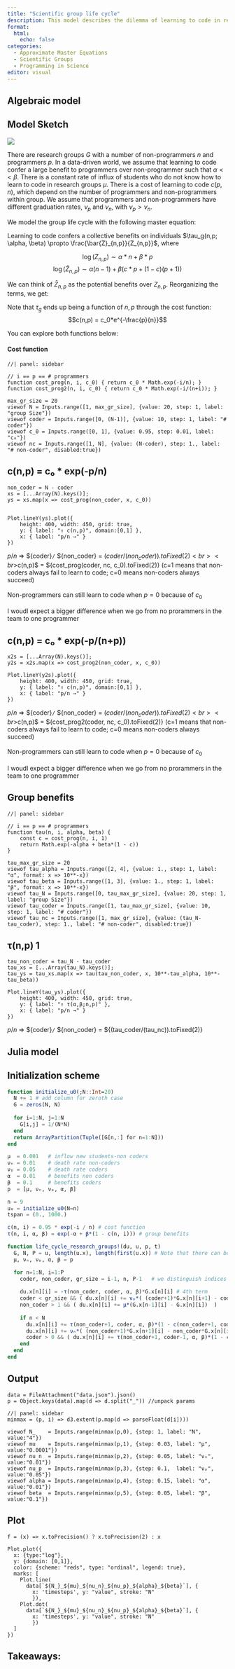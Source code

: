 ```yaml
---
title: "Scientific group life cycle"
description: This model describes the dilemma of learning to code in research groups when the cost of learning to code depends on the relative number of coders and non-coders in the group.  
format:
  html:
    echo: false
categories:
  - Approximate Master Equations
  - Scientific Groups
  - Programming in Science
editor: visual
---
```



## Algebraic model


::: {.callout-note collapse="true"}
## Model Sketch

![](sci-group-sketch.jpg)

:::

There are research groups $G$ with a number of non-programmers $n$ and programmers $p$. In a data-driven world, we assume that learning to code confer a large benefit to programmers over non-programmer such that $\alpha << \beta$. There is a constant rate of influx of students who do not know how to learn to code in research groups $\mu$. There is a cost of learning to code $c(p,n)$, which depend on the number of programmers and non-programmers within group. We assume that programmers and non-programmers have different graduation rates, $\nu_p$ and $\nu_n$, with $\nu_p > \nu_n$. 

We model the group life cycle with the following master equation:

\begin{align*}
\frac{d}{dt}G_{n,p} &= \mu(G_{n-1,p} - G_{n,p}) + \nu_n \Big((n+1)G_{n+1,p}-nG_{n,p}\Big) \\
                           &+ \Big[ \tau_g(n+1,p-1)(1-c(n+1, p-1)G_{n+1,p-1} - \tau_g(n,p)G_{n,p} \Big] \\
                   &+ \nu_p\Big((p+1)G_{n,p+1} - pG_{n,p} \Big) \\
                   &+ \tau_g(n+1,p)(1-c(n+1,p))G_{n+1,p}
\end{align*}

Learning to code confers a collective benefits on individuals $\tau_g(n,p; \alpha, \beta) \propto \frac{\bar{Z}_{n,p}}{Z_{n,p}}$, where 

$$\log(Z_{n,p}) \sim \alpha * n + \beta * p$$ 
$$\log(\bar{Z}_{n,p}) \sim \alpha (n-1) +\beta (c * p + (1-c)(p+1))$$

We can think of $\bar{Z}_{n,p}$ as the potential benefits over $Z_{n,p}$. Reorganizing the terms, we get:

\begin{align*}
\log[\tau_g(n,p; \alpha, \beta))] &= \alpha (n-1) +\beta (c * p + (1-c)(p+1)) - \alpha * n + \beta * p \\
                                  &= -\alpha + \beta(1-c)
\end{align*}

Note that $\tau_g$ ends up being a function of $n, p$ through the cost function:
$$c(n,p) = c_0*e^{-\frac{p}{n}}$$

You can explore both functions below:

::: {.callout-tip collapse="true"}
#### Cost function


```ojs
//| panel: sidebar

// i == p == # programmers
function cost_prog(n, i, c_0) { return c_0 * Math.exp(-i/n); }
function cost_prog2(n, i, c_0) { return c_0 * Math.exp(-i/(n+i)); }

max_gr_size = 20
viewof N = Inputs.range([1, max_gr_size], {value: 20, step: 1, label: "group Size"})
viewof coder = Inputs.range([0, (N-1)], {value: 10, step: 1, label: "# coder"})
viewof c_0 = Inputs.range([0, 1], {value: 0.95, step: 0.01, label: "c₀"})
viewof nc = Inputs.range([1, N], {value: (N-coder), step: 1., label: "# non-coder", disabled:true})
```

::: {.panel-tabset}

## c(n,p) = c₀ * exp(-p/n)

```ojs
non_coder = N - coder
xs = [...Array(N).keys()];
ys = xs.map(x => cost_prog(non_coder, x, c_0))


Plot.lineY(ys).plot({
    height: 400, width: 450, grid: true,
    y: { label: "↑ c(n,p)", domain:[0,1] },
    x: { label: "p/n →" }
})
```

$p/n$ $\Rightarrow$ ${coder}`/` ${non_coder} = ${(coder/(non_coder)).toFixed(2)} <br><br>
$c(n,p)$ = ${cost_prog(coder, nc, c_0).toFixed(2)} (c=1 means that non-coders always fail to learn to code; c=0 means non-coders always succeed)<br><br>
Non-programmers can still learn to code when $p=0$ because of $c_0$<br><br>
I woudl expect a bigger difference when we go from no prorammers in the team to one programmer


## c(n,p) = c₀ * exp(-p/(n+p))

```ojs
x2s = [...Array(N).keys()];
y2s = x2s.map(x => cost_prog2(non_coder, x, c_0))

Plot.lineY(y2s).plot({
    height: 400, width: 450, grid: true,
    y: { label: "↑ c(n,p)", domain:[0,1] },
    x: { label: "p/n →" }
})
```

$p/n$ $\Rightarrow$ ${coder}`/` ${non_coder} = ${(coder/(non_coder)).toFixed(2)} <br><br>
$c(n,p)$ = ${cost_prog2(coder, nc, c_0).toFixed(2)} (c=1 means that non-coders always fail to learn to code; c=0 means non-coders always succeed)<br><br>
Non-programmers can still learn to code when $p=0$ because of $c_0$<br><br>
I woudl expect a bigger difference when we go from no prorammers in the team to one programmer

:::

:::

::: {.callout-tip collapse="true"}
## Group benefits

```ojs
//| panel: sidebar

// i == p == # programmers
function tau(n, i, alpha, beta) {
    const c = cost_prog(n, i, 1)
    return Math.exp(-alpha + beta*(1 - c))
}

tau_max_gr_size = 20
viewof tau_alpha = Inputs.range([2, 4], {value: 1., step: 1, label: "α", format: x => 10**-x})
viewof tau_beta = Inputs.range([1, 3], {value: 1., step: 1, label: "β", format: x => 10**-x})
viewof tau_N = Inputs.range([0, tau_max_gr_size], {value: 20, step: 1, label: "group Size"})
viewof tau_coder = Inputs.range([1, tau_max_gr_size], {value: 10, step: 1, label: "# coder"})
viewof tau_nc = Inputs.range([1, max_gr_size], {value: (tau_N-tau_coder), step: 1., label: "# non-coder", disabled:true})
```

::: {.panel-tabset}

## τ(n,p) 1

```ojs
tau_non_coder = tau_N - tau_coder
tau_xs = [...Array(tau_N).keys()];
tau_ys = tau_xs.map(x => tau(tau_non_coder, x, 10**-tau_alpha, 10**-tau_beta))

Plot.lineY(tau_ys).plot({
    height: 400, width: 450, grid: true,
    y: { label: "↑ τ(α,β;n,p)" },
    x: { label: "p/n →" }
})
```

$p/n$ $\Rightarrow$ ${coder}`/` ${non_coder} = ${(tau_coder/(tau_nc)).toFixed(2)}

:::

:::


## Julia model

::: {.callout-tip collapse="true"}
## Initialization scheme

```julia
function initialize_u0(;N::Int=20)
  N += 1 # add column for zeroth case
  G = zeros(N, N)
  
  for i=1:N, j=1:N
    G[i,j] = 1/(N*N)
  end
  return ArrayPartition(Tuple([G[n,:] for n=1:N]))
end

μ  = 0.001   # inflow new students-non coders
νₙ = 0.01    # death rate non-coders
νₚ = 0.05    # death rate coders
α  = 0.01    # benefits non coders
β  = 0.1     # benefits coders
p  = [μ, νₙ, νₚ, α, β]

n = 9
u₀ = initialize_u0(N=n)
tspan = (0., 1000.)
```


:::

```julia
c(n, i) = 0.95 * exp(-i / n) # cost function
τ(n, i, α, β) = exp(-α + β*(1 - c(n, i))) # group benefits

function life_cycle_research_groups!(du, u, p, t)
  G, N, P = u, length(u.x), length(first(u.x)) # Note that there can be no coders but not non-coders
  μ, νₙ, νₚ, α, β = p

  for n=1:N, i=1:P
    coder, non_coder, gr_size = i-1, n, P-1   # we distinguish indices from actual values.
    
    du.x[n][i] = -τ(non_coder, coder, α, β)*G.x[n][i] # 4th term
    coder < gr_size && ( du.x[n][i] += νₚ*( (coder+1)*G.x[n][i+1] - coder*G.x[n][i] ) )  # 5th term
    non_coder > 1 && ( du.x[n][i] += μ*(G.x[n-1][i] - G.x[n][i])  )         # 1st term
    
    if n < N
      du.x[n][i] += τ(non_coder+1, coder, α, β)*(1 - c(non_coder+1, coder))*G.x[n+1][i]     # 6th term
      du.x[n][i] += νₙ*( (non_coder+1)*G.x[n+1][i] - non_coder*G.x[n][i] )      # 2nd term
      coder > 0 && ( du.x[n][i] += τ(non_coder+1, coder-1, α, β)*(1 - c(non_coder+1, coder-1))*G.x[n+1][i-1] ) # 3rd term 
    end
  end
end
```

## Output


```ojs
data = FileAttachment("data.json").json()
p = Object.keys(data).map(d => d.split("_")) //unpack params
```

```ojs
//| panel: sidebar
minmax = (p, i) => d3.extent(p.map(d => parseFloat(d[i])))

viewof N_    = Inputs.range(minmax(p,0), {step: 1, label: "N", value:"4"})
viewof mu    = Inputs.range(minmax(p,1), {step: 0.03, label: "μ", value:"0.0001"})
viewof nu_n  = Inputs.range(minmax(p,2), {step: 0.05, label: "νₙ", value:"0.01"})
viewof nu_p  = Inputs.range(minmax(p,3), {step: 0.1,  label: "νₚ", value:"0.05"})
viewof alpha = Inputs.range(minmax(p,4), {step: 0.15, label: "α", value:"0.01"})
viewof beta  = Inputs.range(minmax(p,5), {step: 0.05, label: "β", value:"0.1"})
```

::: {.panel-tabset}

## Plot

```ojs

f = (x) => x.toPrecision() ? x.toPrecision(2) : x

Plot.plot({
  x: {type:"log"},
  y: {domain: [0,1]},
  color: {scheme: "reds", type: "ordinal", legend: true},
  marks: [
    Plot.line(
      data[`${N_}_${mu}_${nu_n}_${nu_p}_${alpha}_${beta}`], {
        x: 'timesteps', y: "value", stroke: "N"
        }),
    Plot.dot(
      data[`${N_}_${mu}_${nu_n}_${nu_p}_${alpha}_${beta}`], {
        x: 'timesteps', y: "value", stroke: "N"
        })
  ]
})
```

:::


##  Takeaways:



